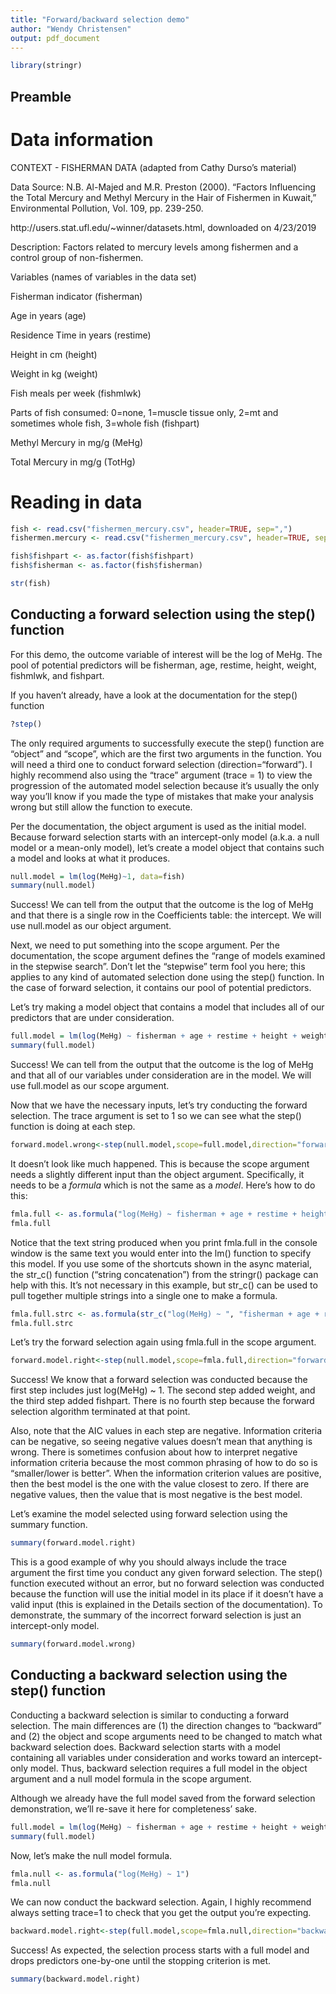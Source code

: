 ```yaml
---
title: "Forward/backward selection demo"
author: "Wendy Christensen"
output: pdf_document
---
```


```r

library(stringr)

```

## Preamble

# Data information

CONTEXT - FISHERMAN DATA (adapted from Cathy Durso's material)

Data Source: N.B. Al-Majed and M.R. Preston (2000). "Factors Influencing the Total
Mercury and Methyl Mercury in the Hair of Fishermen in Kuwait," 
Environmental Pollution, Vol. 109, pp. 239-250.

   http://users.stat.ufl.edu/~winner/datasets.html, downloaded on 4/23/2019

Description: Factors related to mercury levels among fishermen and a control
group of non-fishermen.

Variables (names of variables in the data set)

Fisherman indicator  (fisherman)

Age in years  (age)

Residence Time in years   (restime)

Height in cm    (height)

Weight in kg    (weight)

Fish meals per week    (fishmlwk)

Parts of fish consumed: 0=none, 1=muscle tissue only, 2=mt and sometimes
              whole fish, 3=whole fish  (fishpart)
              
Methyl Mercury in mg/g    (MeHg)

Total Mercury in mg/g     (TotHg)

# Reading in data

```r

fish <- read.csv("fishermen_mercury.csv", header=TRUE, sep=",")
fishermen.mercury <- read.csv("fishermen_mercury.csv", header=TRUE, sep=",")

fish$fishpart <- as.factor(fish$fishpart)
fish$fisherman <- as.factor(fish$fisherman)

str(fish)

```

## Conducting a forward selection using the step() function

For this demo, the outcome variable of interest will be the log of MeHg. The pool of potential predictors will be fisherman, age, restime, height, weight, fishmlwk, and fishpart. 

If you haven't already, have a look at the documentation for the step() function

```r

?step()

```

The only required arguments to successfully execute the step() function are "object" and "scope", which are the first two arguments in the function. You will need a third one to conduct forward selection (direction="forward"). I highly recommend also using the "trace" argument (trace = 1) to view the progression of the automated model selection because it's usually the only way you'll know if you made the type of mistakes that make your analysis wrong but still allow the function to execute. 

Per the documentation, the object argument is used as the initial model. Because forward selection starts with an intercept-only model (a.k.a. a null model or a mean-only model), let's create a model object that contains such a model and looks at what it produces. 

```r

null.model = lm(log(MeHg)~1, data=fish)
summary(null.model)

```

Success! We can tell from the output that the outcome is the log of MeHg and that there is a single row in the Coefficients table: the intercept. We will use null.model as our object argument. 

Next, we need to put something into the scope argument. Per the documentation, the scope argument defines the "range of models examined in the stepwise search". Don't let the "stepwise" term fool you here; this applies to any kind of automated selection done using the step() function. In the case of forward selection, it contains our pool of potential predictors. 

Let's try making a model object that contains a model that includes all of our predictors that are under consideration.

```r

full.model = lm(log(MeHg) ~ fisherman + age + restime + height + weight + fishmlwk + fishpart, data=fish)
summary(full.model)

```

Success! We can tell from the output that the outcome is the log of MeHg and that all of our variables under consideration are in the model. We will use full.model as our scope argument. 

Now that we have the necessary inputs, let's try conducting the forward selection. The trace argument is set to 1 so we can see what the step() function is doing at each step.

```r

forward.model.wrong<-step(null.model,scope=full.model,direction="forward",trace=1)

```

It doesn't look like much happened. This is because the scope argument needs a slightly different input than the object argument. Specifically, it needs to be a *formula* which is not the same as a *model*. Here's how to do this:

```r

fmla.full <- as.formula("log(MeHg) ~ fisherman + age + restime + height + weight + fishmlwk + fishpart")
fmla.full

```

Notice that the text string produced when you print fmla.full in the console window is the same text you would enter into the lm() function to specify this model. If you use some of the shortcuts shown in the async material, the str_c() function ("string concatenation") from the stringr() package can help with this. It's not necessary in this example, but str_c() can be used to pull together multiple strings into a single one to make a formula.

```r

fmla.full.strc <- as.formula(str_c("log(MeHg) ~ ", "fisherman + age + restime + height + weight + fishmlwk + fishpart"))
fmla.full.strc

```

Let's try the forward selection again using fmla.full in the scope argument.

```r

forward.model.right<-step(null.model,scope=fmla.full,direction="forward",trace=1)

```

Success! We know that a forward selection was conducted because the first step includes just log(MeHg) ~ 1. The second step added weight, and the third step added fishpart. There is no fourth step because the forward selection algorithm terminated at that point. 

Also, note that the AIC values in each step are negative. Information criteria can be negative, so seeing negative values doesn't mean that anything is wrong. There is sometimes confusion about how to interpret negative information criteria because the most common phrasing of how to do so is "smaller/lower is better". When the information criterion values are positive, then the best model is the one with the value closest to zero. If there are negative values, then the value that is most negative is the best model. 

Let's examine the model selected using forward selection using the summary function. 

```r

summary(forward.model.right)

```

This is a good example of why you should always include the trace argument the first time you conduct any given forward selection. The step() function executed without an error, but no forward selection was conducted because the function will use the initial model in its place if it doesn't have a valid input (this is explained in the Details section of the documentation). To demonstrate, the summary of the incorrect forward selection is just an intercept-only model. 

```r

summary(forward.model.wrong)

```



## Conducting a backward selection using the step() function

Conducting a backward selection is similar to conducting a forward selection. The main differences are (1) the direction changes to "backward" and (2) the object and scope arguments need to be changed to match what backward selection does. Backward selection starts with a model containing all variables under consideration and works toward an intercept-only model. Thus, backward selection requires a full model in the object argument and a null model formula in the scope argument. 

Although we already have the full model saved from the forward selection demonstration, we'll re-save it here for completeness' sake.

```r

full.model = lm(log(MeHg) ~ fisherman + age + restime + height + weight + fishmlwk + fishpart, data=fish)
summary(full.model)

```

Now, let's make the null model formula.

```r

fmla.null <- as.formula("log(MeHg) ~ 1")
fmla.null

```

We can now conduct the backward selection. Again, I highly recommend always setting trace=1 to check that you get the output you're expecting. 

```r

backward.model.right<-step(full.model,scope=fmla.null,direction="backward",trace=1)

```

Success! As expected, the selection process starts with a full model and drops predictors one-by-one until the stopping criterion is met. 


```r

summary(backward.model.right)

```